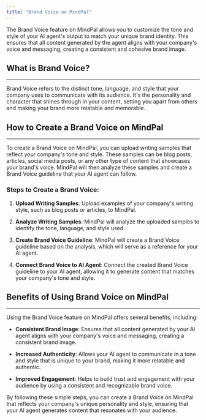 ```yaml
---
title: "Brand Voice on MindPal"
---
```


The Brand Voice feature on MindPal allows you to customize the tone and style of your AI agent's output to match your unique brand identity. This ensures that all content generated by the agent aligns with your company's voice and messaging, creating a consistent and cohesive brand image.

## What is Brand Voice?

***

Brand Voice refers to the distinct tone, language, and style that your company uses to communicate with its audience. It's the personality and character that shines through in your content, setting you apart from others and making your brand more relatable and memorable.

## How to Create a Brand Voice on MindPal

***

To create a Brand Voice on MindPal, you can upload writing samples that reflect your company's tone and style. These samples can be blog posts, articles, social media posts, or any other type of content that showcases your brand's voice. MindPal will then analyze these samples and create a Brand Voice guideline that your AI agent can follow.

### Steps to Create a Brand Voice:

1. **Upload Writing Samples**: Upload examples of your company's writing style, such as blog posts or articles, to MindPal.

2. **Analyze Writing Samples**: MindPal will analyze the uploaded samples to identify the tone, language, and style used.

3. **Create Brand Voice Guideline**: MindPal will create a Brand Voice guideline based on the analysis, which will serve as a reference for your AI agent.

4. **Connect Brand Voice to AI Agent**: Connect the created Brand Voice guideline to your AI agent, allowing it to generate content that matches your company's tone and style.

## Benefits of Using Brand Voice on MindPal

***

Using the Brand Voice feature on MindPal offers several benefits, including:

* **Consistent Brand Image**: Ensures that all content generated by your AI agent aligns with your company's voice and messaging, creating a consistent brand image.

* **Increased Authenticity**: Allows your AI agent to communicate in a tone and style that is unique to your brand, making it more relatable and authentic.

* **Improved Engagement**: Helps to build trust and engagement with your audience by using a consistent and recognizable brand voice.

By following these simple steps, you can create a Brand Voice on MindPal that reflects your company's unique personality and style, ensuring that your AI agent generates content that resonates with your audience.